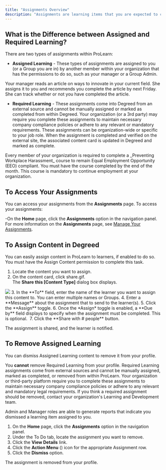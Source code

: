 ```yaml
---
title: "Assignments Overview"
description: "Assignments are learning items that you are expected to complete."
---
```

## What is the Difference between Assigned and Required Learning?
There are two types of assignments within ProLearn:
- **Assigned Learning** - These types of assignments are assigned to you (or a Group you are in) by another member within your organization that has the permissions to do so, such as your manager or a Group Admin.

<Card title="Example:" horizontal="true"> 
Your manager reads an article on ways to innovate in your current field. She assigns it to you and recommends you complete the article by next Friday. She can track whether or not you have completed the article.
</Card>

- **Required Learning** - These assignments come into Degreed from an external source and cannot be manually assigned or marked as completed from within Degreed. Your organization (or a 3rd party) may require you complete these assignments to maintain necessary company compliance policies or adhere to any relevant or mandatory requirements. These assignments can be organization-wide or specific to your job role. When the assignment is completed and verified on the external site, the associated content card is updated in Degreed and marked as complete.

<Card title="Example:" horizontal="true">
Every member of your organization is required to complete a _Preventing Workplace Harassment_ course to remain Equal Employment Opportunity (EEO) compliant. You must have the course completed by the end of the month. This course is mandatory to continue employment at your organization.
</Card>

## To Access Your Assignments
You can access your assignments from the **Assignments** page. To access your assignments:

-On the **Home** page, click the **Assignments** option in the navigation panel.
For more information on the **Assignments** page, see [Manage Your Assignments](/lrn-manage-assignments).

## To Assign Content in Degreed
You can easily assign content in ProLearn to learners, if enabled to do so.
<Info>You must have the Assign Content permission to complete this task.</Info>
1. Locate the content you want to assign.
2. On the content card, click share.gif. <br />
The **Share this [Content Type]** dialog box displays.
<img src="images/share_assignment.jpeg" />
3. In the **To** field, enter the name of the learner you want to assign this content to. You can enter multiple names or Groups.
4. Enter a **Message** about the assignment that to send to the learner(s).
5. Click the **Assign** toggle.
6. Once the *Assign* toggle is enabled, a **Due by** field displays to specify when the assignment must be completed. This is optional.
<img scr="images/share_assignment_assign.jpeg" />
7. Click the **Share with # people** button.

The assignment is shared, and the learner is notified. 

## To Remove Assigned Learning
You can dismiss Assigned Learning content to remove it from your profile.

You **cannot** remove Required Learning from your profile. Required Learning assignments come from external sources and cannot be manually assigned, marked as completed, or removed from within ProLearn. Your organization or third-party platform require you to complete these assignments to maintain necessary company compliance policies or adhere to any relevant and mandatory legal requirements. If you think a required assignment should be removed, contact your organization's Learning and Development team.

<Note>Admin and Manager roles are able to generate reports that indicate you dismissed a learning item assigned to you.</Note>
1. On the **Home** page, click the **Assignments** option in the navigation panel.
2. Under the To Do tab, locate the assignment you want to remove.
3. Click the **View Details** link.
4. Click the **Action Menu** (<Icon icon="ellipsis" size={32}/>) icon for the appropriate Assignment row.
5. Click the **Dismiss** option.

The assignment is removed from your profile.
